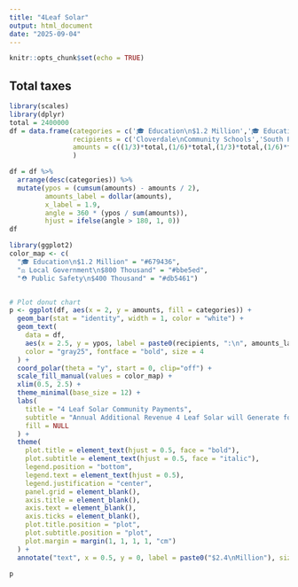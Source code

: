 ```yaml
---
title: "4Leaf Solar"
output: html_document
date: "2025-09-04"
---
```


```r
knitr::opts_chunk$set(echo = TRUE)
```

## Total taxes

```r
library(scales)
library(dplyr)
total = 2400000
df = data.frame(categories = c('🎓 Education\n$1.2 Million','🎓 Education\n$1.2 Million','⚖️ Local Government\n$800 Thousand','⛑️ Public Safety\n$400 Thousand'),
                recipients = c('Cloverdale\nCommunity Schools','South Putnam\nCommunity Schools','Putnam County','Greencastle\nFire Department'),
                amounts = c((1/3)*total,(1/6)*total,(1/3)*total,(1/6)*total)
                )

df = df %>%
  arrange(desc(categories)) %>%
  mutate(ypos = (cumsum(amounts) - amounts / 2),
         amounts_label = dollar(amounts),
         x_label = 1.9,
         angle = 360 * (ypos / sum(amounts)),
         hjust = ifelse(angle > 180, 1, 0))
df
```

```r
library(ggplot2)
color_map <- c(
  "🎓 Education\n$1.2 Million" = "#679436",
  "⚖️ Local Government\n$800 Thousand" = "#bbe5ed",
  "⛑️ Public Safety\n$400 Thousand" = "#db5461")


# Plot donut chart
p <- ggplot(df, aes(x = 2, y = amounts, fill = categories)) +
  geom_bar(stat = "identity", width = 1, color = "white") +
  geom_text(
    data = df,
    aes(x = 2.5, y = ypos, label = paste0(recipients, ":\n", amounts_label,0), hjust=hjust), 
    color = "gray25", fontface = "bold", size = 4
  ) +
  coord_polar(theta = "y", start = 0, clip="off") +
  scale_fill_manual(values = color_map) +
  xlim(0.5, 2.5) +
  theme_minimal(base_size = 12) +
  labs(
    title = "4 Leaf Solar Community Payments",
    subtitle = "Annual Additional Revenue 4 Leaf Solar will Generate for Putnam County",
    fill = NULL
  ) +
  theme(
    plot.title = element_text(hjust = 0.5, face = "bold"),
    plot.subtitle = element_text(hjust = 0.5, face = "italic"),
    legend.position = "bottom",
    legend.text = element_text(hjust = 0.5),
    legend.justification = "center",
    panel.grid = element_blank(),
    axis.title = element_blank(),
    axis.text = element_blank(),
    axis.ticks = element_blank(),
    plot.title.position = "plot",
    plot.subtitle.position = "plot",
    plot.margin = margin(1, 1, 1, 1, "cm")
  ) +
  annotate("text", x = 0.5, y = 0, label = paste0("$2.4\nMillion"), size = 8, fontface = "bold", color="#2e3532")
  
p
```

